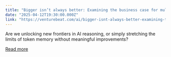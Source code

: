 ```yaml
---
title: "Bigger isn’t always better: Examining the business case for multi-million token LLMs"
date: "2025-04-12T19:30:00.000Z"
link: "https://venturebeat.com/ai/bigger-isnt-always-better-examining-the-business-case-for-multi-million-token-llms/"
---
```


Are we unlocking new frontiers in AI reasoning, or simply stretching the limits of token memory without meaningful improvements?

[Read more](https://venturebeat.com/ai/bigger-isnt-always-better-examining-the-business-case-for-multi-million-token-llms/)
